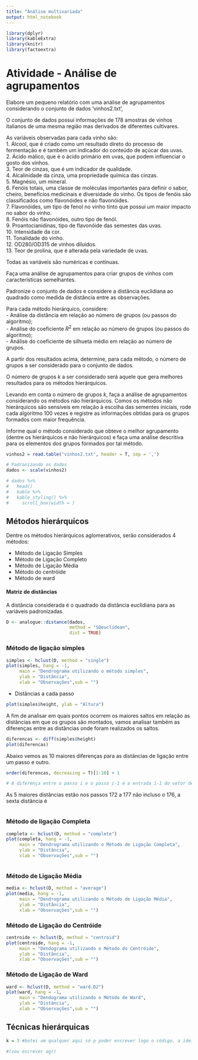 ---
title: "Análise multivariada"
output: html_notebook
---

```{r warning = F, message=FALSE}
library(dplyr)
library(kableExtra)
library(knitr)
library(factoextra)
```


# Atividade - Análise de agrupamentos

Elabore um pequeno relatório com uma análise de agrupamentos considerando o conjunto de dados 'vinhos2.txt', 

O conjunto de dados possui informações de 178 amostras de vinhos italianos de uma mesma região mas derivados de diferentes cultivares.

As variáveis observadas para cada vinho são:\
1. Álcool, que é criado como um resultado direto do processo de fermentação e é também um indicador do conteúdo de açúcar das uvas.\
2. Ácido málico, que é o ácido primário em uvas, que podem influenciar o gosto dos vinhos.\
3. Teor de cinzas, que é um indicador de qualidade.\
4. Alcalinidade da cinza, uma propriedade química das cinzas.\
5. Magnésio, um mineral.\
6. Fenóis totais, uma classe de moléculas importantes para definir o sabor, cheiro, benefícios medicinais e diversidade do vinho. Os tipos de fenóis são classificados como flavonóides e não flavonóides.\
7. Flavonóides, um tipo de fenol no vinho tinto que possui um maior impacto no sabor do vinho.\
8. Fenóis não flavonóides, outro tipo de fenól.\
9. Proantocianidinas, tipo de flavonóide das semestes das uvas.\
10. Intensidade da cor.\
11. Tonalidade do vinho.\
12. OD280/OD315 de vinhos diluídos.\
13. Teor de prolina, que é alterada pela variedade de uvas.

Todas as variáveis são numéricas e contínuas.

Faça uma análise de agrupamentos para criar grupos de vinhos com características semelhantes.

Padronize o conjunto de dados e considere a distância euclidiana ao quadrado como medida de distância entre as observações.

Para cada método hierárquico, considere:\
- Análise da distância em relação ao número de grupos (ou passos do algoritmo);\
- Análise do coeficiente $R^2$ em relação ao número de grupos (ou passos do algoritmo);\
- Análise do coeficiente de silhueta médio em relação ao número de grupos.

A partir dos resultados acima, determine, para cada método, o número de grupos a ser considerado para o conjunto de dados.

O número de grupos $k$ a ser considerado será aquele que gera melhores resultados para os métodos hierárquicos.

Levando em conta o número de grupos $k$, faça a análise de agrupamentos considerando os métodos não hierárquicos. Comos os métodos não hierárquicos são sensíveis em relação à escolha das sementes iniciais, rode cada algoritmo 100 vezes e registre as informações obtidas para os grupos formados com maior frequência.

Informe qual o método considerado que obteve o melhor agrupamento (dentre os hierárquicos e não hierárquicos) e faça uma análise descritiva para os elementos dos grupos formados por tal método.

```{r}
vinhos2 = read.table("vinhos2.txt", header = T, sep = ',')

# Padronizando os dados
dados <- scale(vinhos2)

# dados %>% 
#   head()
#   kable %>% 
#   kable_styling() %>% 
#     scroll_box(width = )
```

## Métodos hierárquicos
 Dentre os métodos hierárquicos aglomerativos, serão considerados 4 métodos:
  
  - Método de Ligação Simples
  - Método de Ligação Completo
  - Método de Ligação Média
  - Método do centróide
  - Método de ward

#### Matriz de distâncias
  A distância considerada é o quadrado da distância euclidiana para as variáveis padronizadas.
  
```{r}
D <- analogue::distance(dados, 
                        method = "SQeuclidean", 
                        dist = TRUE)


```

### Método de ligação simples
```{r}
simples <- hclust(D, method = "single")
plot(simples, hang = -1, 
     main = "Dendrograma utilizando o método simples",
     ylab = "Distância",
     xlab = "Observações",sub = "")
```

 - Distâncias a cada passo
```{r}
plot(simples$height, ylab = "Altura")
```
   A fim de analisar em quais pontos ocorrem os maiores saltos em relação as distâncias em que os grupos são montados, vamos analisar também as diferenças entre as distâncias onde foram realizados os saltos.
   
```{r}
diferencas <- diff(simples$height)
plot(diferencas)
```

  Abaixo vemos as 10 maiores diferenças para as distâncias de ligação entre um passo e outro.
```{r}
order(diferencas, decreasing = T)[1:10] + 1 

# A diferença entre o passo i e o passo i-1 é a entrada i-1 do vetor de diferenças, como estamos interessados em qual passo ocorreu a distância, foi somado 1
```
  
  As 5 maiores distâncias estão nos passos 172 a 177 não incluso o 176, a sexta distância é 
  
```{r}

```


### Método de ligação Completa
```{r}
completa <- hclust(D, method = "complete")
plot(completa, hang = -1, 
     main = "Dendrograma utilizando o Método de Ligação Completa",
     ylab = "Distância",
     xlab = "Observações",sub = "")
```

```{r}

```



### Método de Ligação Média
```{r}
media <- hclust(D, method = "average")
plot(media, hang = -1, 
     main = "Dendrograma utilizando o Método de Ligação Média",
     ylab = "Distância",
     xlab = "Observações",sub = "")
```

### Método de Ligação do Centróide
```{r}
centroide <- hclust(D, method = "centroid")
plot(centroide, hang = -1, 
     main = "Dendograma utilizando o Método do Centróide",
     ylab = "Distância",
     xlab = "Observações",sub = "")
```



### Método de Ligação de Ward
```{r}
ward <- hclust(D, method = "ward.D2")
plot(ward, hang = -1, 
     main = "Dendograma utilizando o Método de Ward",
     ylab = "Distância",
     xlab = "Observações",sub = "")
```

## Técnicas hierárquicas

```{r}
k = 3 #botei um qualquer aqui só p poder escrever logo o código, a ideia é escrever dizendo pq escolhemos o k e tals

#(vou escrever agr)

```

